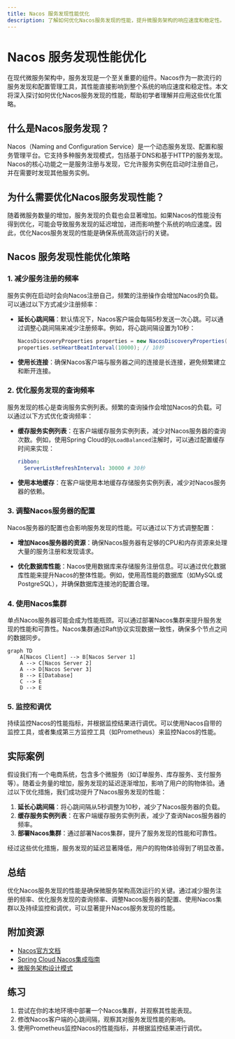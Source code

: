 ```yaml
---
title: Nacos 服务发现性能优化
description: 了解如何优化Nacos服务发现的性能，提升微服务架构的响应速度和稳定性。
---
```


# Nacos 服务发现性能优化

在现代微服务架构中，服务发现是一个至关重要的组件。Nacos作为一款流行的服务发现和配置管理工具，其性能直接影响到整个系统的响应速度和稳定性。本文将深入探讨如何优化Nacos服务发现的性能，帮助初学者理解并应用这些优化策略。

## 什么是Nacos服务发现？

Nacos（Naming and Configuration Service）是一个动态服务发现、配置和服务管理平台。它支持多种服务发现模式，包括基于DNS和基于HTTP的服务发现。Nacos的核心功能之一是服务注册与发现，它允许服务实例在启动时注册自己，并在需要时发现其他服务实例。

## 为什么需要优化Nacos服务发现性能？

随着微服务数量的增加，服务发现的负载也会显著增加。如果Nacos的性能没有得到优化，可能会导致服务发现的延迟增加，进而影响整个系统的响应速度。因此，优化Nacos服务发现的性能是确保系统高效运行的关键。

## Nacos 服务发现性能优化策略

### 1. 减少服务注册的频率

服务实例在启动时会向Nacos注册自己，频繁的注册操作会增加Nacos的负载。可以通过以下方式减少注册频率：

- **延长心跳间隔**：默认情况下，Nacos客户端会每隔5秒发送一次心跳。可以通过调整心跳间隔来减少注册频率。例如，将心跳间隔设置为10秒：

  ```java
  NacosDiscoveryProperties properties = new NacosDiscoveryProperties();
  properties.setHeartBeatInterval(10000); // 10秒
  ```

- **使用长连接**：确保Nacos客户端与服务器之间的连接是长连接，避免频繁建立和断开连接。

### 2. 优化服务发现的查询频率

服务发现的核心是查询服务实例列表。频繁的查询操作会增加Nacos的负载。可以通过以下方式优化查询频率：

- **缓存服务实例列表**：在客户端缓存服务实例列表，减少对Nacos服务器的查询次数。例如，使用Spring Cloud的`@LoadBalanced`注解时，可以通过配置缓存时间来实现：

  ```yaml
  ribbon:
    ServerListRefreshInterval: 30000 # 30秒
  ```

- **使用本地缓存**：在客户端使用本地缓存存储服务实例列表，减少对Nacos服务器的依赖。

### 3. 调整Nacos服务器的配置

Nacos服务器的配置也会影响服务发现的性能。可以通过以下方式调整配置：

- **增加Nacos服务器的资源**：确保Nacos服务器有足够的CPU和内存资源来处理大量的服务注册和发现请求。

- **优化数据库性能**：Nacos使用数据库来存储服务注册信息。可以通过优化数据库性能来提升Nacos的整体性能。例如，使用高性能的数据库（如MySQL或PostgreSQL），并确保数据库连接池的配置合理。

### 4. 使用Nacos集群

单点Nacos服务器可能会成为性能瓶颈。可以通过部署Nacos集群来提升服务发现的性能和可靠性。Nacos集群通过Raft协议实现数据一致性，确保多个节点之间的数据同步。

```mermaid
graph TD
    A[Nacos Client] --> B[Nacos Server 1]
    A --> C[Nacos Server 2]
    A --> D[Nacos Server 3]
    B --> E[Database]
    C --> E
    D --> E
```

### 5. 监控和调优

持续监控Nacos的性能指标，并根据监控结果进行调优。可以使用Nacos自带的监控工具，或者集成第三方监控工具（如Prometheus）来监控Nacos的性能。

## 实际案例

假设我们有一个电商系统，包含多个微服务（如订单服务、库存服务、支付服务等）。随着业务量的增加，服务发现的延迟逐渐增加，影响了用户的购物体验。通过以下优化措施，我们成功提升了Nacos服务发现的性能：

1. **延长心跳间隔**：将心跳间隔从5秒调整为10秒，减少了Nacos服务器的负载。
2. **缓存服务实例列表**：在客户端缓存服务实例列表，减少了查询Nacos服务器的频率。
3. **部署Nacos集群**：通过部署Nacos集群，提升了服务发现的性能和可靠性。

经过这些优化措施，服务发现的延迟显著降低，用户的购物体验得到了明显改善。

## 总结

优化Nacos服务发现的性能是确保微服务架构高效运行的关键。通过减少服务注册的频率、优化服务发现的查询频率、调整Nacos服务器的配置、使用Nacos集群以及持续监控和调优，可以显著提升Nacos服务发现的性能。

## 附加资源

- [Nacos官方文档](https://nacos.io/zh-cn/docs/what-is-nacos.html)
- [Spring Cloud Nacos集成指南](https://spring.io/projects/spring-cloud-alibaba)
- [微服务架构设计模式](https://microservices.io/)

## 练习

1. 尝试在你的本地环境中部署一个Nacos集群，并观察其性能表现。
2. 修改Nacos客户端的心跳间隔，观察其对服务发现性能的影响。
3. 使用Prometheus监控Nacos的性能指标，并根据监控结果进行调优。
